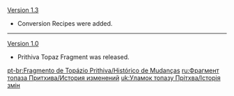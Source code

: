 {{Change History/Header}}
[[Version 1.3]]
*Conversion Recipes were added.
----
[[Version 1.0]]
*Prithiva Topaz Fragment was released.
<noinclude>


[[pt-br:Fragmento de Topázio Prithiva/Histórico de Mudanças]]
[[ru:Фрагмент топаза Притхива/История изменений]]
[[uk:Уламок топазу Прітхва/Історія змін]]
</noinclude>